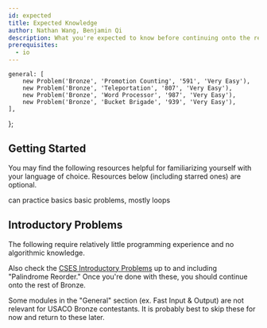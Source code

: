 ```yaml
---
id: expected
title: Expected Knowledge
author: Nathan Wang, Benjamin Qi
description: What you're expected to know before continuing onto the rest of USACO Bronze.
prerequisites:
  - io
---
```


	general: [
		new Problem('Bronze', 'Promotion Counting', '591', 'Very Easy'),
		new Problem('Bronze', 'Teleportation', '807', 'Very Easy'),
		new Problem('Bronze', 'Word Processor', '987', 'Very Easy'),
		new Problem('Bronze', 'Bucket Brigade', '939', 'Very Easy'),
	],
};

## Getting Started

You may find the following resources helpful for familiarizing yourself with your language of choice. Resources below (including starred ones) are optional.

<Resources>
	<Resource
		source="CodeSignal"
		title="Arcade, Interview Practice"
		url="https://codesignal.com/"
	>
		can practice basics
	</Resource>
	<Resource
		source="VPlanet"
		title="Learn to Code"
		url="https://www.vplanetcoding.com/course1"
	>
		basic problems, mostly loops
	</Resource>
</Resources>

## Introductory Problems

The following require relatively little programming experience and no algorithmic knowledge.

<Problems problems={problems.general} />

Also check the [CSES Introductory Problems](https://cses.fi/problemset/list/) up to and including "Palindrome Reorder." Once you're done with these, you should continue onto the rest of Bronze.

<Warning>

Some modules in the "General" section (ex. Fast Input & Output) are not relevant for USACO Bronze contestants. It is probably best to skip these for now and return to these later. <!-- However, make sure to check [Code Conventions](/general/code-con) for the templates that will be used for code snippets in later modules!
 -->

</Warning>
